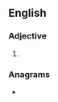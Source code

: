 ==English==

===Adjective===
{{head|en|adjective comparative form}}

# {{en-comparative of|meaty}}

===Anagrams===
* {{anagrams|en|emerita|emirate}}